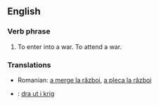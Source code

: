== English ==
=== Verb phrase ===
#To enter into a war.  To attend a war.

===Translations===
*Romanian: [[a merge la război]], [[a pleca la război]]
*{{sv}}: [[dra ut i krig]]